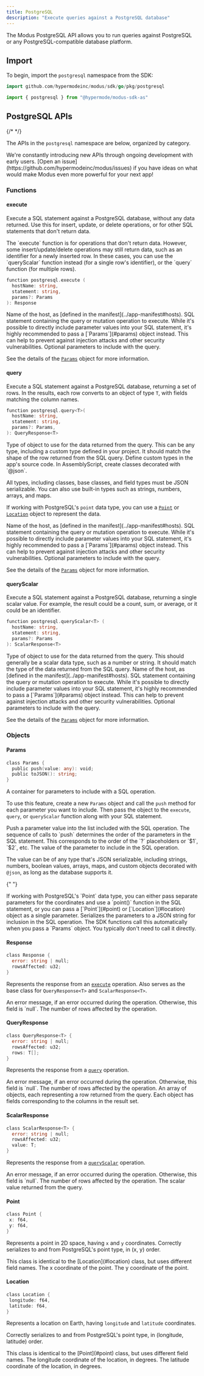 ```yaml
---
title: PostgreSQL
description: "Execute queries against a PostgreSQL database"
---
```


The Modus PostgreSQL API allows you to run queries against PostgreSQL or any PostgreSQL-compatible
database platform.

## Import

To begin, import the `postgresql` namespace from the SDK:

<CodeGroup>

```go Go
import github.com/hypermodeinc/modus/sdk/go/pkg/postgresql
```

```ts AssemblyScript
import { postgresql } from "@hypermode/modus-sdk-as"
```

</CodeGroup>

## PostgreSQL APIs

{/* <!-- vale Google.Headings = NO --> */}

The APIs in the `postgresql` namespace are below, organized by category.

<Tip>
  We're constantly introducing new APIs through ongoing development with early
  users. [Open an issue](https://github.com/hypermodeinc/modus/issues) if you
  have ideas on what would make Modus even more powerful for your next app!
</Tip>

### Functions

#### execute

Execute a SQL statement against a PostgreSQL database, without any data returned. Use this for
insert, update, or delete operations, or for other SQL statements that don't return data.

<Note>
  The `execute` function is for operations that don't return data. However, some
  insert/update/delete operations may still return data, such as an identifier
  for a newly inserted row. In these cases, you can use the `queryScalar`
  function instead (for a single row's identifier), or the `query` function (for
  multiple rows).
</Note>

```go
function postgresql.execute (
  hostName: string,
  statement: string,
  params?: Params
): Response
```

<ResponseField name="hostName" type="string" required>
  Name of the host, as [defined in the manifest](../app-manifest#hosts).
</ResponseField>

<ResponseField name="statement" type="string" required>
  SQL statement containing the query or mutation operation to execute.

  <Warning>
    While it's possible to directly include parameter values into your SQL statement, it's
    highly recommended to pass a [`Params`](#params) object instead. This can help to prevent
    against injection attacks and other security vulnerabilities.
  </Warning>
</ResponseField>

<ResponseField name="params" type="Params">
  Optional parameters to include with the query.

See the details of the [`Params`](#params) object for more information.

</ResponseField>

#### query

Execute a SQL statement against a PostgreSQL database, returning a set of rows. In the results, each
row converts to an object of type `T`, with fields matching the column names.

```go
function postgresql.query<T>(
  hostName: string,
  statement: string,
  params?: Params,
): QueryResponse<T>
```

<ResponseField name="T" type="Type" required>
  Type of object to use for the data returned from the query. This can be any type, including a custom
  type defined in your project. It should match the shape of the row returned from the SQL query.

  <Tip>
  Define custom types in the app's source code. In AssemblyScript, create classes decorated with `@json`.

All types, including classes, base classes, and field types must be JSON serializable. You can also
use built-in types such as strings, numbers, arrays, and maps.

If working with PostgreSQL's `point` data type, you can use a [`Point`](#point) or
[`Location`](#location) object to represent the data.

  </Tip>
</ResponseField>

<ResponseField name="hostName" type="string" required>
  Name of the host, as [defined in the manifest](../app-manifest#hosts).
</ResponseField>

<ResponseField name="statement" type="string" required>
  SQL statement containing the query or mutation operation to execute.

  <Warning>
    While it's possible to directly include parameter values into your SQL statement, it's highly
    recommended to pass a [`Params`](#params) object instead. This can help to prevent against
    injection attacks and other security vulnerabilities.
  </Warning>
</ResponseField>

<ResponseField name="params" type="Params">
  Optional parameters to include with the query.

See the details of the [`Params`](#params) object for more information.

</ResponseField>

#### queryScalar

Execute a SQL statement against a PostgreSQL database, returning a single scalar value. For example,
the result could be a count, sum, or average, or it could be an identifier.

```go
function postgresql.queryScalar<T> (
  hostName: string,
  statement: string,
  params?: Params
): ScalarResponse<T>
```

<ResponseField name="T" type="Type" required>
  Type of object to use for the data returned from the query. This should
  generally be a scalar data type, such as a number or string. It should match
  the type of the data returned from the SQL query.
</ResponseField>

<ResponseField name="hostName" type="string" required>
  Name of the host, as [defined in the manifest](../app-manifest#hosts).
</ResponseField>

<ResponseField name="statement" type="string" required>
  SQL statement containing the query or mutation operation to execute.

  <Warning>
    While it's possible to directly include parameter values into your SQL statement, it's highly
    recommended to pass a [`Params`](#params) object instead. This can help to prevent against
    injection attacks and other security vulnerabilities.
  </Warning>
</ResponseField>

<ResponseField name="params" type="Params">
  Optional parameters to include with the query.

See the details of the [`Params`](#params) object for more information.

</ResponseField>

### Objects

#### Params

```go
class Params {
  public push(value: any): void;
  public toJSON(): string;
}
```

A container for parameters to include with a SQL operation.

To use this feature, create a new `Params` object and call the `push` method for each parameter you
want to include. Then pass the object to the `execute`, `query`, or `queryScalar` function along
with your SQL statement.

<ResponseField name="push(value)">
  Push a parameter value into the list included with the SQL operation. The sequence of calls to
  `push` determines the order of the parameters in the SQL statement. This corresponds to the order
  of the `?` placeholders or `$1`, `$2`, etc.

<ResponseField name="value" type="any" required>
  The value of the parameter to include in the SQL operation.

The value can be of any type that's JSON serializable, including strings, numbers, boolean values,
arrays, maps, and custom objects decorated with `@json`, as long as the database supports it.

{" "}

<Tip>
  If working with PostgreSQL's `Point` data type, you can either pass separate
  parameters for the coordinates and use a `point()` function in the SQL
  statement, or you can pass a [`Point`](#point) or [`Location`](#location)
  object as a single parameter.
</Tip>

</ResponseField>
</ResponseField>

<ResponseField name="toJSON()" type="string">
  Serializes the parameters to a JSON string for inclusion in the SQL operation.
  The SDK functions call this automatically when you pass a `Params` object. You
  typically don't need to call it directly.
</ResponseField>

#### Response

```go
class Response {
  error: string | null;
  rowsAffected: u32;
}
```

Represents the response from an [`execute`](#execute) operation. Also serves as the base class for
`QueryResponse<T>` and `ScalarResponse<T>`.

<ResponseField name="error" type="string | null">
  An error message, if an error occurred during the operation. Otherwise, this
  field is `null`.
</ResponseField>

<ResponseField name="rowsAffected" type="u32">
  The number of rows affected by the operation.
</ResponseField>

#### QueryResponse

```go
class QueryResponse<T> {
  error: string | null;
  rowsAffected: u32;
  rows: T[];
}
```

Represents the response from a [`query`](#query) operation.

<ResponseField name="error" type="string | null">
  An error message, if an error occurred during the operation. Otherwise, this
  field is `null`.
</ResponseField>

<ResponseField name="rowsAffected" type="u32">
  The number of rows affected by the operation.
</ResponseField>

<ResponseField name="rows" type="T[]">
  An array of objects, each representing a row returned from the query. Each
  object has fields corresponding to the columns in the result set.
</ResponseField>

#### ScalarResponse

```go
class ScalarResponse<T> {
  error: string | null;
  rowsAffected: u32;
  value: T;
}
```

Represents the response from a [`queryScalar`](#queryscalar) operation.

<ResponseField name="error" type="string | null">
  An error message, if an error occurred during the operation. Otherwise, this
  field is `null`.
</ResponseField>

<ResponseField name="rowsAffected" type="u32">
  The number of rows affected by the operation.
</ResponseField>

<ResponseField name="value" type="T">
  The scalar value returned from the query.
</ResponseField>

#### Point

```go
class Point {
 x: f64,
 y: f64,
}
```

Represents a point in 2D space, having `x` and `y` coordinates. Correctly serializes to and from
PostgreSQL's point type, in (x, y) order.

<Info>
  This class is identical to the [Location](#location) class, but uses different
  field names.
</Info>

<ResponseField name="x" type="f64" required>
  The x coordinate of the point.
</ResponseField>

<ResponseField name="y" type="f64" required>
  The y coordinate of the point.
</ResponseField>

#### Location

```go
class Location {
 longitude: f64,
 latitude: f64,
}
```

Represents a location on Earth, having `longitude` and `latitude` coordinates.

Correctly serializes to and from PostgreSQL's point type, in (longitude, latitude) order.

<Info>
  This class is identical to the [Point](#point) class, but uses different field
  names.
</Info>

<ResponseField name="longitude" type="f64" required>
  The longitude coordinate of the location, in degrees.
</ResponseField>

<ResponseField name="latitude" type="f64" required>
  The latitude coordinate of the location, in degrees.
</ResponseField>

